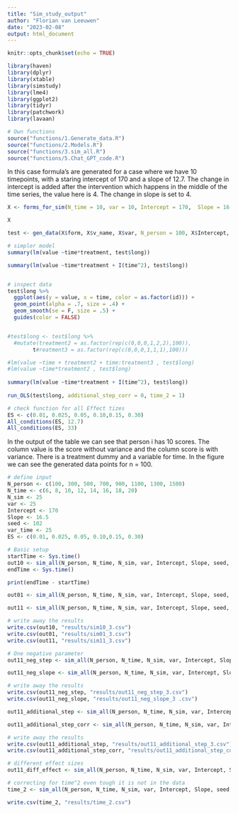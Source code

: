 ```yaml
---
title: "Sim_study_output"
author: "Florian van Leeuwen"
date: "2023-02-08"
output: html_document
---
```


```r
knitr::opts_chunk$set(echo = TRUE)
```

```r
library(haven)
library(dplyr)
library(xtable)
library(simstudy)
library(lme4)
library(ggplot2)
library(tidyr)
library(patchwork)
library(lavaan)
```

```r
# Own functions
source("functions/1.Generate_data.R")
source("functions/2.Models.R")
source("functions/3.sim_all.R")
source("functions/5.Chat_GPT_code.R")
```

In this case formula's are generated for a case where we have 10 timepoints, with a staring intercept of 170 and a slope of 12.7. The change in intercept is added after the intervention which happens in the middle of the time series, the value here is 4. The change in slope is set to 4.

```r
X <- forms_for_sim(N_time = 10, var = 10, Intercept = 170,  Slope = 16.5, step_size = -5, slope_size =  -5, additional_step = 0)

X
```

```r
test <- gen_data(X$form, X$v_name, X$var, N_person = 100, X$Intercept, var_time = 20, additional_step_corr = 0)

# simpler model
summary(lm(value ~time*treatment, test$long))

summary(lm(value ~time*treatment + I(time^2), test$long))


# inspect data
test$long %>% 
  ggplot(aes(y = value, x = time, color = as.factor(id))) +
  geom_point(alpha = .7, size = .4) +
  geom_smooth(se = F, size = .5) +
  guides(color = FALSE)


#test$long <- test$long %>% 
  #mutate(treatment2 = as.factor(rep(c(0,0,0,1,2,2),100)),
        t#reatment3 = as.factor(rep(c(0,0,0,1,1,1),100)))

#lm(value ~time + treatment2 + time:treatment3 , test$long)
#lm(value ~time*treatment2 , test$long)
        
summary(lm(value ~time*treatment + I(time^2), test$long))
        
run_OLS(test$long, additional_step_corr = 0, time_2 = 1)
```

```r
# check function for all Effect tizes
ES <- c(0.01, 0.025, 0.05, 0.10,0.15, 0.30)
All_conditions(ES, 12.7)
All_conditions(ES, 33)
```

In the output of the table we can see that person i has 10 scores. The column value is the score without variance and the column score is with variance. There is a treatment dummy and a variable for time. In the figure we can see the generated data points for n = 100. 

```r
# define input
N_person <- c(100, 300, 500, 700, 900, 1100, 1300, 1500)
N_time <- c(6, 8, 10, 12, 14, 16, 18, 20)
N_sim <- 25
var <- 25
Intercept <- 170
Slope <- 16.5
seed <- 102
var_time <- 25
ES <- c(0.01, 0.025, 0.05, 0.10,0.15, 0.30)
```

```r
# Basic setup
startTime <- Sys.time()
out10 <- sim_all(N_person, N_time, N_sim, var, Intercept, Slope, seed, var_time, ES, treatment_step = -1, treatment_slope = 0,additional_step = 0, additional_step_corr = 0, time_2 = 0, model = "OLS")
endTime <- Sys.time()

print(endTime - startTime)

out01 <- sim_all(N_person, N_time, N_sim, var, Intercept, Slope, seed, var_time, ES, treatment_step = 0, treatment_slope = -1, additional_step = 0, additional_step_corr = 0, time_2 = 0, model = "OLS")

out11 <- sim_all(N_person, N_time, N_sim, var, Intercept, Slope, seed, var_time, ES, treatment_step = -1, treatment_slope = -1, additional_step = 0, additional_step_corr = 0, time_2 = 0, model = "OLS")
```

```r
# write away the results
write.csv(out10, "results/sim10_3.csv")
write.csv(out01, "results/sim01_3.csv")
write.csv(out11, "results/sim11_3.csv")
```

```r
# One negative parameter
out11_neg_step <- sim_all(N_person, N_time, N_sim, var, Intercept, Slope, seed, var_time, ES, treatment_step = -1, treatment_slope = 1,additional_step = 0, additional_step_corr = 0, time_2 = 0,  model = "OLS")

out11_neg_slope <- sim_all(N_person, N_time, N_sim, var, Intercept, Slope, seed, var_time, ES, treatment_step = 1, treatment_slope = -1,additional_step = 0, additional_step_corr = 0, time_2 = 0,   model = "OLS")
```

```r
# write away the results
write.csv(out11_neg_step, "results/out11_neg_step_3.csv")
write.csv(out11_neg_slope, "results/out11_neg_slope_3 .csv")
```

```r
out11_additional_step <- sim_all(N_person, N_time, N_sim, var, Intercept, Slope, seed, var_time, ES, treatment_step = -1, treatment_slope = -1, additional_step = 1, additional_step_corr = 0, time_2 = 0, model = "OLS")

out11_additional_step_corr <- sim_all(N_person, N_time, N_sim, var, Intercept, Slope, seed, var_time, ES, treatment_step = -1, treatment_slope = -1, additional_step = 1, additional_step_corr = 1, time_2 = 0,  model = "OLS")
```

```r
# write away the results
write.csv(out11_additional_step, "results/out11_additional_step_3.csv")
write.csv(out11_additional_step_corr, "results/out11_additional_step_corr_3.csv")
```


```r
# different effect sizes 
out11_diff_effect <- sim_all(N_person, N_time, N_sim, var, Intercept, Slope, seed, var_time, ES, treatment_step = -2, treatment_slope = -1, additional_step = 0, additional_step_corr = 0, time_2 = 0, model = "OLS")
```

```r
# correcting for time^2 even tough it is not in the data
time_2 <- sim_all(N_person, N_time, N_sim, var, Intercept, Slope, seed, var_time, ES, treatment_step = -1, treatment_slope = -1,additional_step = 0, additional_step_corr = 0, time_2 = 1,  model = "OLS")

```

```r
write.csv(time_2, "results/time_2.csv")
```



